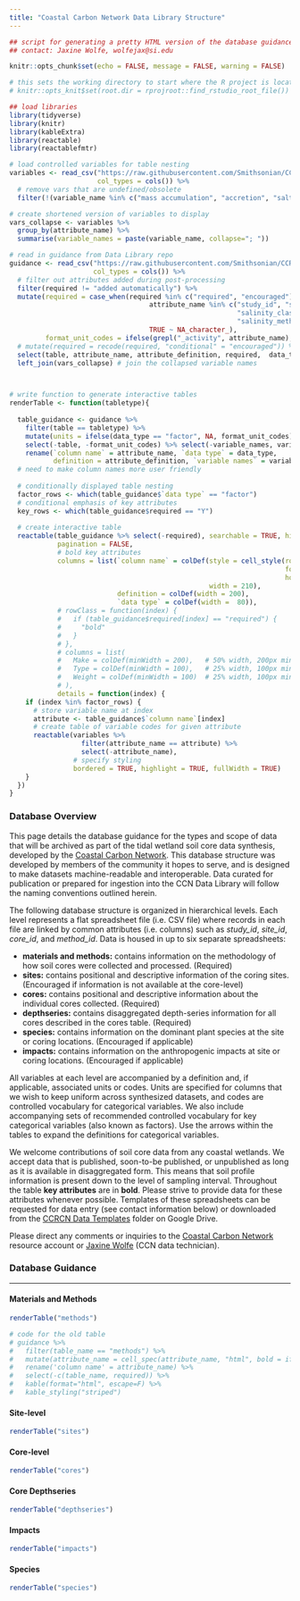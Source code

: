 ```yaml
---
title: "Coastal Carbon Network Data Library Structure"
---
```


```r
## script for generating a pretty HTML version of the database guidance
## contact: Jaxine Wolfe, wolfejax@si.edu

knitr::opts_chunk$set(echo = FALSE, message = FALSE, warning = FALSE)

# this sets the working directory to start where the R project is located
# knitr::opts_knit$set(root.dir = rprojroot::find_rstudio_root_file())

## load libraries
library(tidyverse)
library(knitr)
library(kableExtra)
library(reactable)
library(reactablefmtr)
```

```r

# load controlled variables for table nesting
variables <- read_csv("https://raw.githubusercontent.com/Smithsonian/CCRCN-Data-Library/main/docs/controlled_variables.csv", 
                      col_types = cols()) %>% 
  # remove vars that are undefined/obsolete
  filter(!(variable_name %in% c("mass accumulation", "accretion", "salt impacted")))

# create shortened version of variables to display
vars_collapse <- variables %>% 
  group_by(attribute_name) %>% 
  summarise(variable_names = paste(variable_name, collapse="; "))

# read in guidance from Data Library repo
guidance <- read_csv("https://raw.githubusercontent.com/Smithsonian/CCRCN-Data-Library/main/docs/ccrcn_database_structure.csv", 
                     col_types = cols()) %>% 
  # filter out attributes added during post-processing
  filter(required != "added automatically") %>% 
  mutate(required = case_when(required %in% c("required", "encouraged") ~ "Y",
                                   attribute_name %in% c("study_id", "site_id", "core_id", "method_id", "habitat",
                                                         "salinity_class", "vegetation_class", "inundation_class", "impact_class",
                                                         "salinity_method", "vegetation_method", "inundation_method") ~ "Y", 
                                   TRUE ~ NA_character_),
         format_unit_codes = ifelse(grepl("_activity", attribute_name), "units vary", format_unit_codes)) %>% 
  # mutate(required = recode(required, "conditional" = "encouraged")) %>% 
  select(table, attribute_name, attribute_definition, required,  data_type, format_unit_codes) %>% 
  left_join(vars_collapse) # join the collapsed variable names



# write function to generate interactive tables
renderTable <- function(tabletype){
  
  table_guidance <- guidance %>%
    filter(table == tabletype) %>% 
    mutate(units = ifelse(data_type == "factor", NA, format_unit_codes)) %>% 
    select(-table, -format_unit_codes) %>% select(-variable_names, variable_names) %>% 
    rename(`column name` = attribute_name, `data type` = data_type, 
           definition = attribute_definition, `variable names` = variable_names)
  # need to make column names more user friendly
  
  # conditionally displayed table nesting
  factor_rows <- which(table_guidance$`data type` == "factor")
  # conditional emphasis of key attributes
  key_rows <- which(table_guidance$required == "Y")
  
  # create interactive table
  reactable(table_guidance %>% select(-required), searchable = TRUE, highlight = TRUE, 
            pagination = FALSE,
            # bold key attributes
            columns = list(`column name` = colDef(style = cell_style(rows = key_rows, 
                                                                     font_weight = "bold",
                                                                     horizontal_align = "left"),
                                                  width = 210),
                           definition = colDef(width = 200),
                           `data type` = colDef(width =  80)),
            # rowClass = function(index) {
            #   if (table_guidance$required[index] == "required") {
            #     "bold"
            #   }
            # },
            # columns = list(
            #   Make = colDef(minWidth = 200),   # 50% width, 200px minimum
            #   Type = colDef(minWidth = 100),   # 25% width, 100px minimum
            #   Weight = colDef(minWidth = 100)  # 25% width, 100px minimum
            # ),
            details = function(index) {
    if (index %in% factor_rows) {
      # store variable name at index
      attribute <- table_guidance$`column name`[index]
      # create table of variable codes for given attribute
      reactable(variables %>% 
                  filter(attribute_name == attribute) %>% 
                  select(-attribute_name), 
                # specify styling
                bordered = TRUE, highlight = TRUE, fullWidth = TRUE)
    }
  })
}
```

### Database Overview

<!-- Naming Conventions for Attributes and Variables -->
This page details the database guidance for the types and scope of data that will be archived as part of the tidal wetland soil core data synthesis, developed by the [Coastal Carbon Network](https://serc.si.edu/coastalcarbon). This database structure was developed by members of the community it hopes to serve, and is designed to make datasets machine-readable and interoperable. Data curated for publication or prepared for ingestion into the CCN Data Library will follow the naming conventions outlined herein.

The following database structure is organized in hierarchical levels. Each level represents a flat spreadsheet file (i.e. CSV file) where records in each file are linked by common attributes (i.e. columns) such as *study_id*, *site_id*, *core_id*, and *method_id*. Data is housed in up to six separate spreadsheets:

-   **materials and methods:** contains information on the methodology of how soil cores were collected and processed. (Required)
-   **sites:** contains positional and descriptive information of the coring sites. (Encouraged if information is not available at the core-level)
-   **cores:** contains positional and descriptive information about the individual cores collected. (Required)
-   **depthseries:** contains disaggregated depth-series information for all cores described in the cores table. (Required)
-   **species:** contains information on the dominant plant species at the site or coring locations. (Encouraged if applicable)
-   **impacts:** contains information on the anthropogenic impacts at site or coring locations. (Encouraged if applicable)

All variables at each level are accompanied by a definition and, if applicable, associated units or codes. Units are specified for columns that we wish to keep uniform across synthesized datasets, and codes are controlled vocabulary for categorical variables. We also include accompanying sets of recommended controlled vocabulary for key categorical variables (also known as factors). Use the arrows within the tables to expand the definitions for categorical variables.

We welcome contributions of soil core data from any coastal wetlands. We accept data that is published, soon-to-be published, or unpublished as long as it is available in disaggregated form. This means that soil profile information is present down to the level of sampling interval. Throughout the table **key attributes** are in **bold**. Please strive to provide data for these attributes whenever possible. Templates of these spreadsheets can be requested for data entry (see contact information below) or downloaded from the [CCRCN Data Templates](https://drive.google.com/drive/folders/14N-7l1s151Qmp4AqQOWtIeMtc3efsYZT?usp=sharing) folder on Google Drive.

Please direct any comments or inquiries to the [Coastal Carbon Network](mailto:CoastalCarbon@si.edu){.email} resource account or [Jaxine Wolfe](mailto:wolfejax@si.edu){.email} (CCN data technician).

### Database Guidance {.tabset .tabset-fade .tabset-pills}

------------------------------------------------------------------------

#### Materials and Methods

```r

renderTable("methods")

# code for the old table
# guidance %>%
#   filter(table_name == "methods") %>%
#   mutate(attribute_name = cell_spec(attribute_name, "html", bold = ifelse(required=="required", T, F))) %>%
#   rename('column name' = attribute_name) %>% 
#   select(-c(table_name, required)) %>%
#   kable(format="html", escape=F) %>%
#   kable_styling("striped")

```

#### Site-level

```r

renderTable("sites")

```

#### Core-level

```r

renderTable("cores")

```

#### Core Depthseries

```r

renderTable("depthseries")

```

#### Impacts

```r

renderTable("impacts")

```

#### Species

```r

renderTable("species")

```
